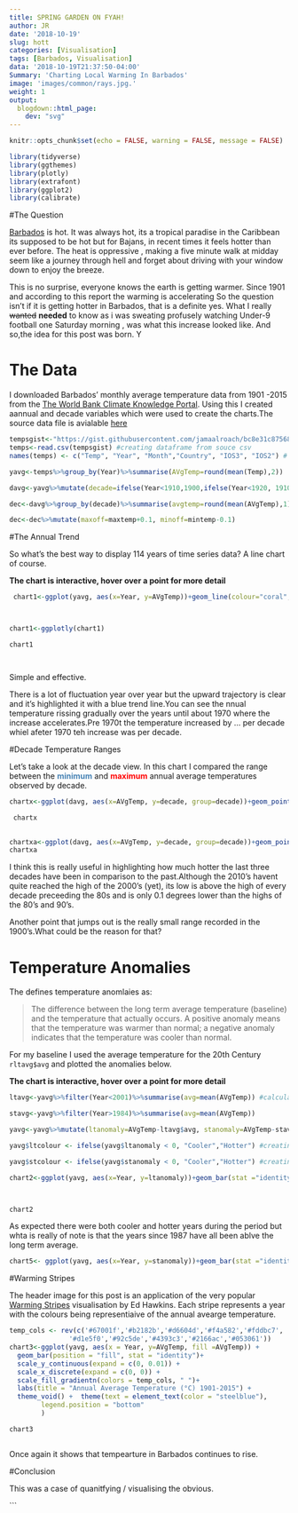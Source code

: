 ```yaml
---
title: SPRING GARDEN ON FYAH!
author: JR
date: '2018-10-19'
slug: hott
categories: [Visualisation]
tags: [Barbados, Visualisation]
data: '2018-10-19T21:37:50-04:00'
Summary: 'Charting Local Warming In Barbados'
image: 'images/common/rays.jpg.'
weight: 1
output:
  blogdown::html_page:
    dev: "svg"
---
```


```r
knitr::opts_chunk$set(echo = FALSE, warning = FALSE, message = FALSE)
```


```r
library(tidyverse)
library(ggthemes)
library(plotly)
library(extrafont)
library(ggplot2)
library(calibrate)


```


#The Question

[Barbados](https://www.visitbarbados.org/) is hot. It was always hot, its a tropical paradise in the Caribbean its supposed to be hot but for Bajans, in recent times it feels  hotter than ever before.  The heat is oppressive , making a five minute walk at midday seem like a journey through hell and forget about driving with your window down to enjoy the breeze.

This is no surprise, everyone knows the earth is getting warmer. Since 1901 and according to this report the warming is accelerating
So the question isn't if it is getting hotter in Barbados, that is a definite yes. What I really ~~wanted~~ **needed** to know as i was sweating profusely watching Under-9 football one Saturday morning , was  what this increase looked like. And so,the idea for this post was born.
Y




# The Data

I downloaded Barbados' monthly average temperature data from 1901 -2015 from the [The World Bank Climate Knowledge Portal](http://sdwebx.worldbank.org/climateportal/index.cfm?page=country_historical_climate&ThisRegion=Latin%20America&ThisCcode=BRB). Using this I created  aannual and decade variables which were used to create the charts.The source data file is avialable [here](https://gist.githubusercontent.com/jamaalroach/bc8e31c8756813ad485ec100d921dd25/raw/19d08c5a991afa9ad338ba0183fb6720faa9b5be/temp.csv) 


```r
tempsgist<-"https://gist.githubusercontent.com/jamaalroach/bc8e31c8756813ad485ec100d921dd25/raw/19d08c5a991afa9ad338ba0183fb6720faa9b5be/temp.csv"
temps<-read.csv(tempsgist) #creating dataframe from souce csv
names(temps) <- c("Temp", "Year", "Month","Country", "IOS3", "IOS2") # renaming dataframe columns

yavg<-temps%>%group_by(Year)%>%summarise(AVgTemp=round(mean(Temp),2))  # dataframe with annual average temperatures

davg<-yavg%>%mutate(decade=ifelse(Year<1910,1900,ifelse(Year<1920, 1910,ifelse(Year<1930,1920,ifelse(Year<1940,1930, ifelse(Year<1950,1940, ifelse(Year<1960,1950,ifelse(Year<1970,1960,ifelse(Year<1980,1970,ifelse(Year<1990,1980,ifelse(Year<2000,1990,ifelse(Year<2010,2000,2010)))))))))))) #dataframe with grouping by decades

dec<-davg%>%group_by(decade)%>%summarise(avgtemp=round(mean(AVgTemp),1), maxtemp=round(max(AVgTemp),1), mintemp=round(min(AVgTemp),1)) #calculating maximum, average and and minimum temperature by decade

dec<-dec%>%mutate(maxoff=maxtemp+0.1, minoff=mintemp-0.1)

```


#The Annual Trend


So what's the best way to display 114 years of time series data? A line chart of course.

**The chart is interactive, hover over a point for more detail**

```r
 chart1<-ggplot(yavg, aes(x=Year, y=AVgTemp))+geom_line(colour="coral", size=0.6)+theme(panel.grid = element_line(colour = "white"))+theme(axis.title.x = element_blank(), axis.ticks = element_line(color = "white"), axis.text = element_text(colour="gray59"))+geom_smooth()+theme(panel.background=element_rect(fill= "white"), plot.background = element_rect(fill="white"))+labs(y="Annual Average Temperature (°C)")+theme(axis.title.y = element_text(color="coral", face="bold"))



chart1<-ggplotly(chart1)

chart1




```
Simple and effective.

There is a lot of fluctuation year over year but the upward trajectory is clear and it's highlighted it with a blue trend line.You can see the nnual temperature rissing gradually over the years until about 1970 where the increase accelerates.Pre 1970t the temperature increased by ... per decade whiel afeter 1970 teh increase was   per decade.




#Decade Temperature Ranges


Let's take a look at the decade view. In this chart I compared the range between the **<span style="color:steelblue">minimum</span>** and **<span style="color:red">maximum</span>** annual average temperatures observed by decade. 









```r
chartx<-ggplot(davg, aes(x=AVgTemp, y=decade, group=decade))+geom_point(aes(color=AVgTemp),pch=15, size=5)+scale_colour_gradient(low="steelblue",high="firebrick1")     +scale_y_continuous(trans = "reverse", labels=davg$decade, breaks = davg$decade)+theme(panel.background = element_rect(fill = "black"), panel.grid.minor = element_line(colour = "black", linetype = 3), panel.grid.major = element_line(colour = "black", linetype = 3))+theme(axis.text.x = element_blank(), axis.ticks = element_blank(),axis.title = element_blank(), legend.position = "top", legend.direction = "horizontal", legend.title = element_text(colour = "black"), legend.background = element_rect(fill = "black"), legend.text = element_text(colour = "white"))+ggtitle("Annual Average Temperature In Decades")+geom_hline(yintercept = c(1895,1905,1915,1925,1935,1945,1955,1965,1975,1985,1995,2005,2015), linetype=3, colour="gray60")+theme(plot.background = element_rect(fill="black"), axis.text.y = element_text(colour="white"),plot.title = element_text(colour = "white", hjust = 0.5))

 chartx
 
```



```r
chartxa<-ggplot(davg, aes(x=AVgTemp, y=decade, group=decade))+geom_point(aes(color=AVgTemp),pch=15, size=5)+scale_colour_gradient(low="steelblue",high="firebrick1")     +scale_y_continuous(trans = "reverse", labels=davg$decade, breaks = davg$decade)+theme(panel.background = element_rect(fill = "white"), panel.grid.minor = element_line(colour = "white", linetype = 3), panel.grid.major = element_line(colour = "white",linetype = 3))+theme (axis.text.x = element_blank(), axis.ticks = element_blank(),axis.title = element_blank(), legend.position = "top", legend.title = element_text(colour = "white"), legend.direction = "horizontal")+ggtitle("Annual Average Temperature In Decades" )+geom_hline(yintercept = c(1895,1905,1915,1925,1935,1945,1955,1965,1975,1985,1995,2005,2015), linetype=3, colour="black")+theme(plot.title = element_text( hjust = 0.5))
chartxa

```

I think this is really useful in highlighting how much hotter the last three decades have been in comparison to the past.Although the 2010's havent quite reached the high of the 2000's (yet), its low is above the high of every decade preceeding the 80s and is only 0.1 degrees lower than the highs of the 80's and 90's.  

Another point that jumps out is the really small range recorded in the 1900's.What could be the reason for that?

# Temperature Anomalies

The defines temperature anomlaies as:

>The difference between the long term average temperature (baseline) and the temperature that actually occurs. A positive anomaly means that the temperature was warmer than normal; a negative anomaly indicates that the temperature was cooler than normal.

For my baseline I used the average temperature for the 20th Century `rltavg$avg` and plotted the anomalies below.

**The chart is interactive, hover over a point for more detail**

```r
ltavg<-yavg%>%filter(Year<2001)%>%summarise(avg=mean(AVgTemp)) #calculating 100 YEAR long term average using years 1901-2000

stavg<-yavg%>%filter(Year>1984)%>%summarise(avg=mean(AVgTemp))

yavg<-yavg%>%mutate(ltanomaly=AVgTemp-ltavg$avg, stanomaly=AVgTemp-stavg$avg) 

yavg$ltcolour <- ifelse(yavg$ltanomaly < 0, "Cooler","Hotter") #creating variable used to assign colour for plotting in long term average chart

yavg$stcolour <- ifelse(yavg$stanomaly < 0, "Cooler","Hotter") #creating variable used to assign colour for plotting in short term average chart

chart2<-ggplot(yavg, aes(x=Year, y=ltanomaly))+geom_bar(stat ="identity",aes(fill=ltcolour))+scale_fill_manual(values=c(Hotter="firebrick1",Cooler="steelblue"))+theme(legend.title=element_blank(), legend.position="none")+theme(panel.grid.major = element_blank(), panel.grid.minor = element_blank())+theme(panel.background=element_rect(fill= "white"), plot.background = element_rect(fill="white"))+theme(axis.title.x = element_blank(), axis.ticks = element_line(color = "white"), axis.text = element_text(colour = "gray59"))+labs(y="Temperature Anomaly(°C)")+theme(axis.title.y = element_text(color = "firebrick1", face = "bold"))



chart2

```

 As expected there were both cooler and hotter years during the period but whta is really of note is that the years since 1987 have all been ablve the long term average.

```r


chart5<- ggplot(yavg, aes(x=Year, y=stanomaly))+geom_bar(stat ="identity",aes(fill=stcolour))+scale_fill_manual(values=c(Hotter="firebrick1",Cooler="steelblue"))+labs(y="Temperature Anomaly (°C)")+theme_fivethirtyeight()+  theme(legend.title=element_blank(), legend.position="none")+theme(panel.grid.major = element_blank(), panel.grid.minor = element_blank())+theme(plot.title = element_text(color = "gray", face="bold"))


```












#Warming Stripes 


The header image for this post is an application of the very popular [Warming Stripes](http://www.climate-lab-book.ac.uk/2018/warming-stripes/) visualisation by Ed Hawkins.
Each stripe represents a year with the colours being representiaive of the annual avearge temperature. 


```r
temp_cols <- rev(c('#67001f','#b2182b','#d6604d','#f4a582','#fddbc7',
               '#d1e5f0','#92c5de','#4393c3','#2166ac','#053061'))
chart3<-ggplot(yavg, aes(x = Year, y=AVgTemp, fill =AVgTemp)) +
  geom_bar(position = "fill", stat = "identity")+
  scale_y_continuous(expand = c(0, 0.01)) +
  scale_x_discrete(expand = c(0, 0)) +
  scale_fill_gradientn(colors = temp_cols, " ")+
  labs(title = "Annual Average Temperature (°C) 1901-2015") +
  theme_void() +  theme(text = element_text(color = "steelblue"),
        legend.position = "bottom"
        )

chart3



```
Once again it shows that tempearture in Barbados continues to rise.


#Conclusion

This was a case of quanitfying / visualising the obvious.

```


